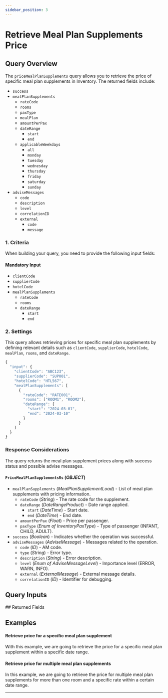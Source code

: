 ```yaml
---
sidebar_position: 3
---
```





# Retrieve Meal Plan Supplements Price

## Query Overview

The `priceMealPlanSupplements` query allows you to retrieve the price of specific meal plan supplements in Inventory. The returned fields include:

* `success`
* `mealPlanSupplements`
    * `rateCode`
    * `rooms`
    * `paxType`
    * `mealPlan`
    * `amountPerPax`
    * `dateRange`
        * `start`
        * `end`
    * `applicableWeekdays`
        * `all`
        * `monday`
        * `tuesday`
        * `wednesday`
        * `thursday`
        * `friday`
        * `saturday`
        * `sunday`
* `adviseMessages`
    * `code`
    * `description`
    * `level`
    * `correlationID`
    * `external`
        * `code`
        * `message`

### 1. Criteria

When building your query, you need to provide the following input fields:

#### Mandatory Input
* `clientCode`
* `supplierCode`
* `hotelCode`
* `mealPlanSupplements`
    * `rateCode`
    * `rooms`
    * `dateRange`
        * `start`
        * `end`

### 2. Settings

This query allows retrieving prices for specific meal plan supplements by defining relevant details such as `clientCode`, `supplierCode`, `hotelCode`, `mealPlan`, `rooms`, and `dateRange`.

```js
{
  "input": {
    "clientCode": "ABC123",
    "supplierCode": "SUP001",
    "hotelCode": "HTL567",
    "mealPlanSupplements": [
      {
        "rateCode": "RATE001",
        "rooms": ["ROOM1", "ROOM2"],
        "dateRange": {
          "start": "2024-03-01",
          "end": "2024-03-10"
        }
      }
    ]
  }
}
```

### Response Considerations

The query returns the meal plan supplement prices along with success status and possible advise messages.

#### `PriceMealPlanSupplementsRs` (*OBJECT*)
* `mealPlanSupplements` (*MealPlanSupplementLoad*) - List of meal plan supplements with pricing information.
    * `rateCode` (*String*) - The rate code for the supplement.
    * `dateRange` (*DateRangeProduct*) - Date range applied.
        * `start` (*DateTime*) - Start date.
        * `end` (*DateTime*) - End date.
    * `amountPerPax` (*Float*) - Price per passenger.
    * `paxType` (*Enum of InventoryPaxType*) - Type of passenger (INFANT, CHILD, ADULT).
* `success` (*Boolean*) - Indicates whether the operation was successful.
* `adviseMessages` (*AdviseMessage*) - Messages related to the operation.
    * `code` (*ID*) - AM code.
    * `type` (*String*) - Error type.
    * `description` (*String*) - Error description.
    * `level` (*Enum of AdviseMessageLevel*) - Importance level (ERROR, WARN, INFO).
    * `external` (*ExternalMessage*) - External message details.
    * `correlationID` (*ID*) - Identifier for debugging.

## Query Inputs

<InventoryPriceMealPlanSupplementsInput />
## Returned Fields

<PriceMealPlanSupplementsRs />


## Examples

#### Retrieve price for a specific meal plan supplement

With this example, we are going to retrieve the price for a specific meal plan supplement within a specific date range.

<GraphqlSample query={priceMealplanSupplementsQuery} variables={priceMealplanSupplementsRoomVariables} />

#### Retrieve price for multiple meal plan supplements

In this example, we are going to retrieve the price for multiple meal plan supplements for more than one room and a specific rate within a certain date range.

<GraphqlSample query={priceMealplanSupplementsQuery} variables={priceMealplanSupplementsRoomsVariables} />

---
